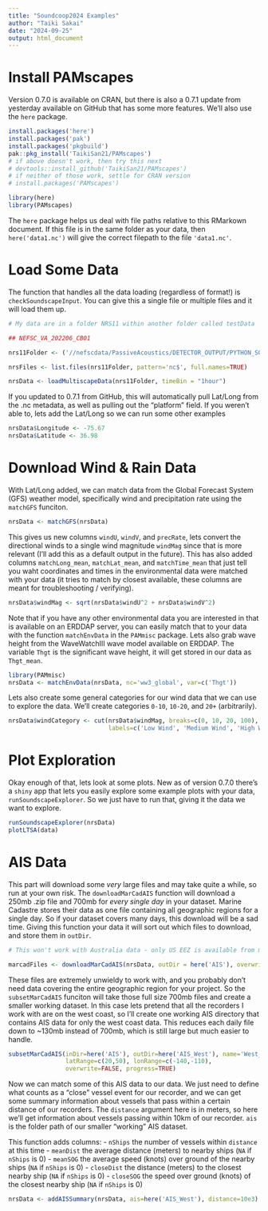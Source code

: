 ```yaml
---
title: "Soundcoop2024 Examples"
author: "Taiki Sakai"
date: "2024-09-25"
output: html_document
---
```


# Install PAMscapes

Version 0.7.0 is available on CRAN, but there is also a 0.7.1 update from yesterday available on GitHub that has some more features. We'll also use the `here` package.

```r
install.packages('here')
install.packages('pak')
install.packages('pkgbuild')
pak::pkg_install('TaikiSan21/PAMscapes')
# if above doesn't work, then try this next
# devtools::install_github('TaikiSan21/PAMscapes')
# if neither of those work, settle for CRAN version
# install.packages('PAMscapes')
```

```r
library(here)
library(PAMscapes)
```

The `here` package helps us deal with file paths relative to this RMarkown document. If this file is in the same folder as your data, then `here('data1.nc')` will give the correct filepath to the file `'data1.nc'`.

# Load Some Data

The function that handles all the data loading (regardless of format!) is `checkSoundscapeInput`. You can give this a single file or multiple files and it will load them up.

```r
# My data are in a folder NRS11 within another folder called testData

## NEFSC_VA_202206_CB01

nrs11Folder <- ('//nefscdata/PassiveAcoustics/DETECTOR_OUTPUT/PYTHON_SOUNDSCAPE_PYPAM/Raw/NEFSC_VA/NEFSC_VA_202405_CB01/NC', '//nefscdata/PassiveAcoustics/DETECTOR_OUTPUT/PYTHON_SOUNDSCAPE_PYPAM/Raw/NEFSC_VA/NEFSC_VA_202206_CB01/NC')

nrsFiles <- list.files(nrs11Folder, pattern='nc$', full.names=TRUE)

nrsData <- loadMultiscapeData(nrs11Folder, timeBin = "1hour")
```

If you updated to 0.7.1 from GitHub, this will automatically pull Lat/Long from the .nc metadata, as well as pulling out the "platform" field. If you weren't able to, lets add the Lat/Long so we can run some other examples

```r
nrsData$Longitude <- -75.67
nrsData$Latitude <- 36.98
```

# Download Wind & Rain Data

With Lat/Long added, we can match data from the Global Forecast System (GFS) weather model, specifically wind and precipitation rate using the `matchGFS` funciton.

```r
nrsData <- matchGFS(nrsData)
```

This gives us new columns `windU`, `windV`, and `precRate`, lets convert the directional winds to a single wind magnitude `windMag` since that is more relevant (I'll add this as a default output in the future). This has also added columns `matchLong_mean`, `matchLat_mean`, and `matchTime_mean` that just tell you waht coordinates and times in the environmental data were matched with your data (it tries to match by closest available, these columns are meant for troubleshooting / verifying).

```r
nrsData$windMag <- sqrt(nrsData$windU^2 + nrsData$windV^2)
```

Note that if you have any other environmental data you are interested in that is available on an ERDDAP server, you can easily match that to your data with the function `matchEnvData` in the `PAMmisc` package. Lets also grab wave height from the WaveWatchIII wave model available on ERDDAP. The variable `Thgt` is the significant wave height, it will get stored in our data as `Thgt_mean`.

```r
library(PAMmisc)
nrsData <- matchEnvData(nrsData, nc='ww3_global', var=c('Thgt'))
```

Lets also create some general categories for our wind data that we can use to explore the data. We'll create categories `0-10`, `10-20`, and `20+` (arbitrarily).

```r
nrsData$windCategory <- cut(nrsData$windMag, breaks=c(0, 10, 20, 100), 
                            labels=c('Low Wind', 'Medium Wind', 'High Wind'))
```

# Plot Exploration

Okay enough of that, lets look at some plots. New as of version 0.7.0 there's a `shiny` app that lets you easily explore some example plots with your data, `runSoundscapeExplorer`. So we just have to run that, giving it the data we want to explore.

```r
runSoundscapeExplorer(nrsData)
plotLTSA(data)
```

# AIS Data

This part will download some *very* large files and may take quite a while, so run at your own risk. The `downloadMarCadAIS` function will download a 250mb .zip file and 700mb for *every single day* in your dataset. Marine Cadastre stores their data as one file containing all geographic regions for a single day. So if your dataset covers many days, this download will be a sad time. Giving this function your data it will sort out which files to download, and store them in `outDir`.

```r
# This won't work with Australia data - only US EEZ is available from marine cadastre

marcadFiles <- downloadMarCadAIS(nrsData, outDir = here('AIS'), overwrite = FALSE, unzip=TRUE)
```

These files are extremely unwieldy to work with, and you probably don't need data covering the entire geographic region for your project. So the `subsetMarCadAIS` funciton will take those full size 700mb files and create a smaller working dataset. In this case lets pretend that all the recorders I work with are on the west coast, so I'll create one working AIS directory that contains AIS data for only the west coast data. This reduces each daily file down to \~130mb instead of 700mb, which is still large but much easier to handle.

```r
subsetMarCadAIS(inDir=here('AIS'), outDir=here('AIS_West'), name='West_', 
                latRange=c(20,50), lonRange=c(-140,-110),
                overwrite=FALSE, progress=TRUE)
```

Now we can match some of this AIS data to our data. We just need to define what counts as a "close" vessel event for our recorder, and we can get some summary information about vessels that pass within a certain distance of our recorders. The `distance` argument here is in meters, so here we'll get information about vessels passing within 10km of our recorder. `ais` is the folder path of our smaller "working" AIS dataset.

This function adds columns: - `nShips` the number of vessels within `distance` at this time - `meanDist` the average distance (meters) to nearby ships (`NA` if `nShips` is 0) - `meanSOG` the average speed (knots) over ground of the nearby ships (`NA` if `nShips` is 0) - `closeDist` the distance (meters) to the closest nearby ship (`NA` if `nShips` is 0) - `closeSOG` the speed over ground (knots) of the closest nearby ship (`NA` if `nShips` is 0)

```r
nrsData <- addAISSummary(nrsData, ais=here('AIS_West'), distance=10e3)
```
